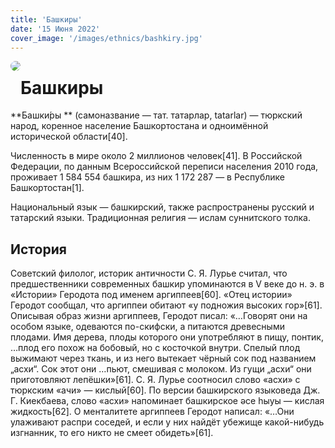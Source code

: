 ```yaml
---
title: 'Башкиры'
date: '15 Июня 2022'
cover_image: '/images/ethnics/bashkiry.jpg'
---
```


<img style="float: left; border-radius: 2rem; margin-bottom: 20px;" src="/images/ethnics/bashkiry.jpg">

# Башкиры

**Башки́ры ** (самоназвание — тат. татарлар, tatarlar) — тюркский народ, коренное население Башкортостана и одноимённой исторической области[40].

Численность в мире около 2 миллионов человек[41]. В Российской Федерации, по данным Всероссийской переписи населения 2010 года, проживает 1 584 554 башкира, из них 1 172 287 — в Республике Башкортостан[1].

Национальный язык — башкирский, также распространены русский и татарский языки. Традиционная религия — ислам суннитского толка.

## История

Советский филолог, историк античности С. Я. Лурье считал, что предшественники современных башкир упоминаются в V веке до н. э. в «Истории» Геродота под именем аргиппеев[60]. «Отец истории» Геродот сообщал, что аргиппеи обитают «у подножия высоких гор»[61]. Описывая образ жизни аргиппеев, Геродот писал: «…Говорят они на особом языке, одеваются по-скифски, а питаются древесными плодами. Имя дерева, плоды которого они употребляют в пищу, понтик, …плод его похож на бобовый, но с косточкой внутри. Спелый плод выжимают через ткань, и из него вытекает чёрный сок под названием „асхи“. Сок этот они …пьют, смешивая с молоком. Из гущи „асхи“ они приготовляют лепёшки»[61]. С. Я. Лурье соотносил слово «асхи» с тюркским «ачи» — кислый[60]. По версии башкирского языковеда Дж. Г. Киекбаева, слово «асхи» напоминает башкирское әсе һыуы — кислая жидкость[62]. О менталитете аргиппеев Геродот написал: «…Они улаживают распри соседей, и если у них найдёт убежище какой-нибудь изгнанник, то его никто не смеет обидеть»[61].
